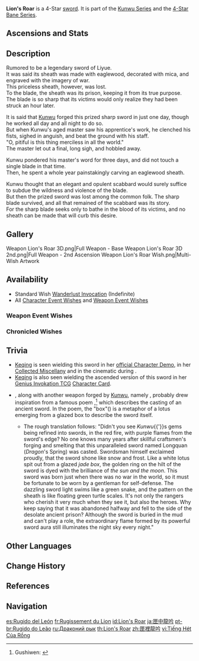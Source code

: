 {{Weapon Infobox
|title          = Li&shy;on's Roar
|id             = 11405
|image          = <gallery>
Weapon Lion's Roar.png|Base
Weapon Lion's Roar 2nd.png|2nd Ascension
</gallery>
|type           = Sword
|series         = Kunwu
|series2        = 4-Star Bane
|releaseDate    = 2020-09-28
|quality        = 4
|base_atk       = 42
|2nd_stat_type  = ATK
|2nd_stat       = 9%
|obtain         = Wishes
|passive        = Bane of Fire and Thunder
|effect         = Increases DMG against enemies affected by Pyro or Electro by (var1)%.
|eff_rank1_var1 = 20
|eff_rank2_var1 = 24
|eff_rank3_var1 = 28
|eff_rank4_var1 = 32
|eff_rank5_var1 = 36
|eff_att1       = DMG Bonus
}}
{{Description|A sharp blade with extravagant carvings that somehow does not compromise on durability and sharpness. It roars like a lion as it cuts through the air.}}
'''Lion's Roar''' is a 4-Star [[sword]]. It is part of the [[Kunwu Series]] and the [[4-Star Bane Series]].

==Ascensions and Stats==
{{Weapon Ascensions and Stats
|ascendMat1 = Luminous Sands from Guyun
|ascendMat2 = Lustrous Stone from Guyun
|ascendMat3 = Relic from Guyun
|ascendMat4 = Divine Body from Guyun
|bossMat1   = Hunter's Sacrificial Knife
|bossMat2   = Agent's Sacrificial Knife
|bossMat3   = Inspector's Sacrificial Knife
|commonMat1 = Treasure Hoarder Insignia
|commonMat2 = Silver Raven Insignia
|commonMat3 = Golden Raven Insignia
}}

==Description==
Rumored to be a legendary sword of Liyue.<br>
It was said its sheath was made with eaglewood, decorated with mica, and engraved with the imagery of war.<br>
This priceless sheath, however, was lost.<br>
To the blade, the sheath was its prison, keeping it from its true purpose.<br>
The blade is so sharp that its victims would only realize they had been struck an hour later.

It is said that [[Kunwu]] forged this prized sharp sword in just one day, though he worked all day and all night to do so.<br>
But when Kunwu's aged master saw his apprentice's work, he clenched his fists, sighed in anguish, and beat the ground with his staff.<br>
"O, pitiful is this thing merciless in all the world."<br>
The master let out a final, long sigh, and hobbled away.

Kunwu pondered his master's word for three days, and did not touch a single blade in that time.<br>
Then, he spent a whole year painstakingly carving an eaglewood sheath.

Kunwu thought that an elegant and opulent scabbard would surely suffice to subdue the wildness and violence of the blade.<br>
But then the prized sword was lost among the common folk. The sharp blade survived, and all that remained of the scabbard was its story.<br>
For the sharp blade seeks only to bathe in the blood of its victims, and no sheath can be made that will curb this desire.

==Gallery==
<gallery>
Weapon Lion's Roar 3D.png|Full Weapon - Base
Weapon Lion's Roar 3D 2nd.png|Full Weapon - 2nd Ascension
Weapon Lion's Roar Wish.png|Multi-Wish Artwork
</gallery>

==Availability==
*Standard Wish [[Wanderlust Invocation]] (Indefinite)
*All [[Character Event Wishes]] and [[Weapon Event Wishes]]

===Weapon Event Wishes===
{{Featured}}

===Chronicled Wishes===
{{Featured|chronicled=1}}

==Trivia==
*[[Keqing]] is seen wielding this sword in her [https://youtu.be/rPLh5QAedUE official Character Demo], in her [https://youtu.be/lf_b7_5oAZk Collected Miscellany] and in the cinematic during {{Quest|Turning Point}}.
*[[Keqing]] is also seen wielding the ascended version of this sword in her [[Genius Invokation TCG]] [[Keqing (Character Card)|Character Card]].
*{{Lang|Lion's Roar|zh=匣里龙吟|zh_tl=Dragon's Roar in the Box}}, along with another weapon forged by [[Kunwu]], namely {{Lang|[[Solar Pearl]]|zh=匣里日月|zh_tl=Sun and Moon in a Box}}, probably drew inspiration from a famous poem {{zh|古剑篇|tl=Tale of the Ancient Sword}},<ref>Gushiwen: [https://so.gushiwen.cn/shiwenv_30239239f544.aspx {{zh|古剑篇}}]</ref> which describes the casting of an ancient sword. In the poem, the "box"({{zh|匣}}) is a metaphor of a lotus emerging from a glazed box to describe the sword itself.
**The rough translation follows: "Didn't you see ''Kunwu''{{'}}s gems being refined into swords, in the red fire, with purple flames from the sword's edge? No one knows many years after skillful craftsmen's forging and smelting that this unparalleled sword named Longquan (''Dragon'''s Spring) was casted. Swordsman himself exclaimed proudly, that the sword shone like snow and frost. Like a white lotus spit out from a glazed ''jade box'', the golden ring on the hilt of the sword is dyed with the brilliance of ''the sun and the moon''. This sword was born just when there was no war in the world, so it must be fortunate to be worn by a gentleman for self-defense. The dazzling sword light swims like a green snake, and the pattern on the sheath is like floating green turtle scales. It's not only the rangers who cherish it very much when they see it, but also the heroes. Why keep saying that it was abandoned halfway and fell to the side of the desolate ancient prison? Although the sword is buried in the mud and can't play a role, the extraordinary flame formed by its powerful sword aura still illuminates the night sky every night."

==Other Languages==
{{Other Languages
|1_en      = Lion's Roar
|1_zhs     = 匣里龙吟
|1_zhs_rm  = Xiálǐ Lóngyín
|1_zht     = 匣裡龍吟
|1_zht_rm  = Xiálǐ Lóngyín
|1_zh_tl   = Dragon's Roar in the Box
|1_ja      = 匣中龍吟
|1_ja_rm   = Kou-chuu Ryuugin<ref>HoYoverse Japanese Customer Support Response: [[:File:CS JA Weapon Pronunciation Reply.png|Japanese Pronunciation of Various Weapons]]</ref>
|1_ja_tl   = Dragon's Roar in the Box
|1_ko      = {{tt|용|龍}}<->의 {{tt|포효|咆哮}}
|1_ko_tl   = Dragon's Roar
|1_es      = Rugido del León
|1_es_tl   = Roar of the Lion
|1_fr      = Rugissement du Lion
|1_fr_tl   = Roar of the Lion
|1_ru      = Драконий рык
|1_ru_tl   = Dragon Roar
|1_th      = Lion's Roar
|1_vi      = Tiếng Hét Của {{tt|Rồng|龍}}
|1_vi_tl   = Dragon's Scream
|1_de      = Drachenschrei
|1_de_tl   = Dragon's Scream
|1_id      = Lion's Roar
|1_pt      = Rugido do Leão
|1_pt_tl   = Roar of the Lion
|1_tr      = Aslan Kükreyişi
|1_tr_tl   = Lion Roar
|1_it      = Ruggito del leone
|1_it_tl   = Lion's Roar

|Transclude= Bloodtainted_Greatsword;2
}}

==Change History==
{{Change History|1.0}}

==References==
{{Reflist}}

==Navigation==
{{Weapons by Series Navbox|series=4-Star Bane}}
{{Weapons by Series Navbox|series=Kunwu}}
{{Weapon Navbox|Swords}}

[[es:Rugido del León]]
[[fr:Rugissement du Lion]]
[[id:Lion's Roar]]
[[ja:匣中龍吟]]
[[pt-br:Rugido do Leão]]
[[ru:Драконий рык]]
[[th:Lion's Roar]]
[[zh:匣裡龍吟]]
[[vi:Tiếng Hét Của Rồng]]